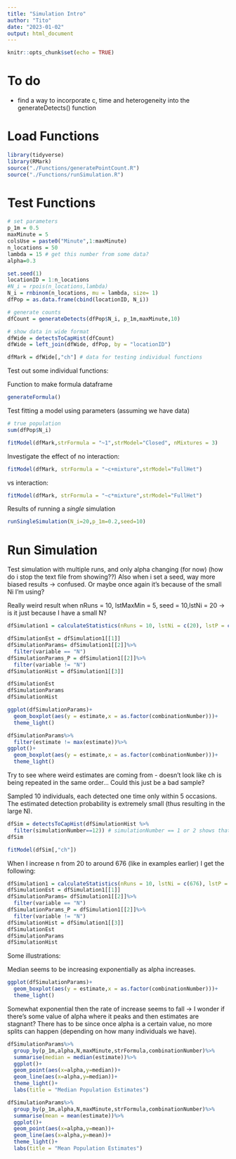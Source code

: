 ```yaml
---
title: "Simulation Intro"
author: "Tito"
date: "2023-01-02"
output: html_document
---
```


```r
knitr::opts_chunk$set(echo = TRUE)
```

# To do

- find a way to incorporate c, time and heterogeneity into the generateDetects() function

# Load Functions
```r
library(tidyverse)
library(RMark)
source("./Functions/generatePointCount.R")
source("./Functions/runSimulation.R")
```


# Test Functions
```r
# set parameters
p_1m = 0.5  
maxMinute = 5
colsUse = paste0("Minute",1:maxMinute)
n_locations = 50
lambda = 15 # get this number from some data?
alpha=0.3

set.seed(1)
locationID = 1:n_locations
#N_i = rpois(n_locations,lambda)
N_i = rnbinom(n_locations, mu = lambda, size= 1)
dfPop = as.data.frame(cbind(locationID, N_i))

# generate counts
dfCount = generateDetects(dfPop$N_i, p_1m,maxMinute,10)

# show data in wide format
dfWide = detectsToCapHist(dfCount)
dfWide = left_join(dfWide, dfPop, by = "locationID")

dfMark = dfWide[,"ch"] # data for testing individual functions
```


Test out some individual functions:

Function to make formula dataframe
```r
generateFormula()
```
Test fitting a model using parameters (assuming we have data)

```r
# true population
sum(dfPop$N_i)
```

```r
fitModel(dfMark,strFormula = "~1",strModel="Closed", nMixtures = 3)
```

Investigate the effect of no interaction:
```r
fitModel(dfMark, strFormula = "~c+mixture",strModel="FullHet")
```

vs interaction:
```r
fitModel(dfMark, strFormula = "~c*mixture",strModel="FullHet")
```

Results of running a *single* simulation
```r
runSingleSimulation(N_i=20,p_1m=0.2,seed=10)
```

# Run Simulation

Test simulation with multiple runs, and only alpha changing (for now) (how do i stop the text file from showing??)
Also when i set a seed, way more biased results -> confused. Or maybe once again it's because of the small Ni I'm using?

Really weird result when nRuns = 10, lstMaxMin = 5, seed = 10,lstNi = 20 -> is it just because I have a small N?
```r
dfSimulation1 = calculateStatistics(nRuns = 10, lstNi = c(20), lstP = c(0.2), lstAlpha = c(0,0.1,0.3),lstMaxMin = c(5),seed=10)
```


```r
dfSimulationEst = dfSimulation1[[1]]
dfSimulationParams= dfSimulation1[[2]]%>%
  filter(variable == "N")
dfSimulationParams_P = dfSimulation1[[2]]%>%
  filter(variable != "N")
dfSimulationHist = dfSimulation1[[3]]
```

```r
dfSimulationEst
dfSimulationParams
dfSimulationHist
```

```r
ggplot(dfSimulationParams)+ 
  geom_boxplot(aes(y = estimate,x = as.factor(combinationNumber)))+ 
  theme_light()
```

```r
dfSimulationParams%>%
  filter(estimate != max(estimate))%>%
ggplot()+ 
  geom_boxplot(aes(y = estimate,x = as.factor(combinationNumber)))+ 
  theme_light()
```


Try to see where weird estimates are coming from - doesn't look like ch is being repeated 
in the same order...
Could this just be a bad sample?

Sampled 10 individuals, each detected one time only within 5 occasions. The estimated detection probability is extremely small (thus resulting in the large N). 
```r
dfSim = detectsToCapHist(dfSimulationHist %>%
  filter(simulationNumber==12)) # simulationNumber == 1 or 2 shows that the number of sampled individuals isn't always 10 - which is how it should be 
dfSim

fitModel(dfSim[,"ch"])
```

When I increase n from 20 to around 676 (like in examples earlier) I get the following:
```r
dfSimulation1 = calculateStatistics(nRuns = 10, lstNi = c(676), lstP = c(0.2), lstAlpha = c(0,0.05,0.1,0.15,0.2,0.25,0.3),lstMaxMin = c(5),seed=10)
dfSimulationEst = dfSimulation1[[1]]
dfSimulationParams= dfSimulation1[[2]]%>%
  filter(variable == "N")
dfSimulationParams_P = dfSimulation1[[2]]%>%
  filter(variable != "N")
dfSimulationHist = dfSimulation1[[3]]
dfSimulationEst
dfSimulationParams
dfSimulationHist
```

Some illustrations:

Median seems to be increasing exponentially as alpha increases.
```r
ggplot(dfSimulationParams)+ 
  geom_boxplot(aes(y = estimate,x = as.factor(combinationNumber)))+ 
  theme_light()
```
Somewhat exponential then the rate of increase seems to fall -> I wonder if there's some value of alpha where it peaks and then estimates are stagnant? There has to be since once alpha is a certain value, no more splits can happen (depending on how many individuals we have).
```r
dfSimulationParams%>%
  group_by(p_1m,alpha,N,maxMinute,strFormula,combinationNumber)%>%
  summarise(median = median(estimate))%>%
  ggplot()+
  geom_point(aes(x=alpha,y=median))+ 
  geom_line(aes(x=alpha,y=median))+
  theme_light()+ 
  labs(title = "Median Population Estimates")
```


```r
dfSimulationParams%>%
  group_by(p_1m,alpha,N,maxMinute,strFormula,combinationNumber)%>%
  summarise(mean = mean(estimate))%>%
  ggplot()+
  geom_point(aes(x=alpha,y=mean))+ 
  geom_line(aes(x=alpha,y=mean))+
  theme_light()+
  labs(title = "Mean Population Estimates")
```

